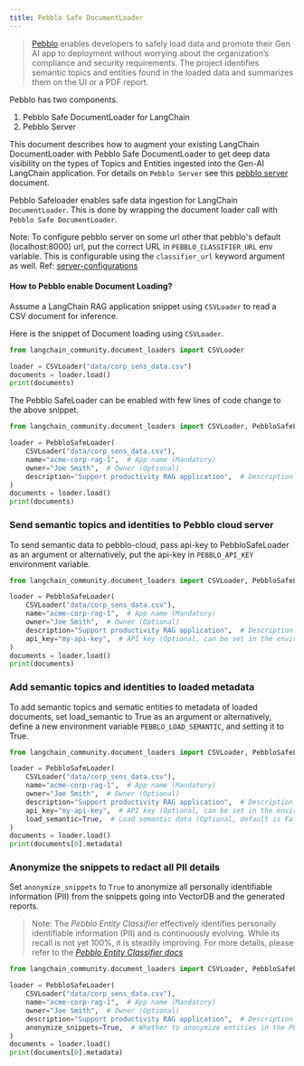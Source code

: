 ```yaml
---
title: Pebblo Safe DocumentLoader
---
```


> [Pebblo](https://daxa-ai.github.io/pebblo/) enables developers to safely load data and promote their Gen AI app to deployment without worrying about the organization’s compliance and security requirements. The project identifies semantic topics and entities found in the loaded data and summarizes them on the UI or a PDF report.

Pebblo has two components.

1. Pebblo Safe DocumentLoader for LangChain
1. Pebblo Server

This document describes how to augment your existing LangChain DocumentLoader with Pebblo Safe DocumentLoader to get deep data visibility on the types of Topics and Entities ingested into the Gen-AI LangChain application. For details on `Pebblo Server` see this [pebblo server](https://daxa-ai.github.io/pebblo/daemon) document.

Pebblo Safeloader enables safe data ingestion for LangChain `DocumentLoader`. This is done by wrapping the document loader call with `Pebblo Safe DocumentLoader`.

Note: To configure pebblo server on some url other that pebblo's default (localhost:8000) url, put the correct URL in `PEBBLO_CLASSIFIER_URL` env variable. This is configurable using the `classifier_url` keyword argument as well. Ref: [server-configurations](https://daxa-ai.github.io/pebblo/config)

#### How to Pebblo enable Document Loading?

Assume a LangChain RAG application snippet using `CSVLoader` to read a CSV document for inference.

Here is the snippet of Document loading using `CSVLoader`.

```python
from langchain_community.document_loaders import CSVLoader

loader = CSVLoader("data/corp_sens_data.csv")
documents = loader.load()
print(documents)
```

The Pebblo SafeLoader can be enabled with few lines of code change to the above snippet.

```python
from langchain_community.document_loaders import CSVLoader, PebbloSafeLoader

loader = PebbloSafeLoader(
    CSVLoader("data/corp_sens_data.csv"),
    name="acme-corp-rag-1",  # App name (Mandatory)
    owner="Joe Smith",  # Owner (Optional)
    description="Support productivity RAG application",  # Description (Optional)
)
documents = loader.load()
print(documents)
```

### Send semantic topics and identities to Pebblo cloud server

To send semantic data to pebblo-cloud, pass api-key to PebbloSafeLoader as an argument or alternatively, put the api-key in `PEBBLO_API_KEY` environment variable.

```python
from langchain_community.document_loaders import CSVLoader, PebbloSafeLoader

loader = PebbloSafeLoader(
    CSVLoader("data/corp_sens_data.csv"),
    name="acme-corp-rag-1",  # App name (Mandatory)
    owner="Joe Smith",  # Owner (Optional)
    description="Support productivity RAG application",  # Description (Optional)
    api_key="my-api-key",  # API key (Optional, can be set in the environment variable PEBBLO_API_KEY)
)
documents = loader.load()
print(documents)
```

### Add semantic topics and identities to loaded metadata

To add semantic topics and sematic entities to metadata of loaded documents, set load_semantic to True as an argument or alternatively, define a new environment variable `PEBBLO_LOAD_SEMANTIC`, and setting it to True.

```python
from langchain_community.document_loaders import CSVLoader, PebbloSafeLoader

loader = PebbloSafeLoader(
    CSVLoader("data/corp_sens_data.csv"),
    name="acme-corp-rag-1",  # App name (Mandatory)
    owner="Joe Smith",  # Owner (Optional)
    description="Support productivity RAG application",  # Description (Optional)
    api_key="my-api-key",  # API key (Optional, can be set in the environment variable PEBBLO_API_KEY)
    load_semantic=True,  # Load semantic data (Optional, default is False, can be set in the environment variable PEBBLO_LOAD_SEMANTIC)
)
documents = loader.load()
print(documents[0].metadata)
```

### Anonymize the snippets to redact all PII details

Set `anonymize_snippets` to `True` to anonymize all personally identifiable information (PII) from the snippets going into VectorDB and the generated reports.

> Note: The _Pebblo Entity Classifier_ effectively identifies personally identifiable information (PII) and is continuously evolving. While its recall is not yet 100%, it is steadily improving.
> For more details, please refer to the [_Pebblo Entity Classifier docs_](https://daxa-ai.github.io/pebblo/entityclassifier/)

```python
from langchain_community.document_loaders import CSVLoader, PebbloSafeLoader

loader = PebbloSafeLoader(
    CSVLoader("data/corp_sens_data.csv"),
    name="acme-corp-rag-1",  # App name (Mandatory)
    owner="Joe Smith",  # Owner (Optional)
    description="Support productivity RAG application",  # Description (Optional)
    anonymize_snippets=True,  # Whether to anonymize entities in the PDF Report (Optional, default=False)
)
documents = loader.load()
print(documents[0].metadata)
```

```python

```
